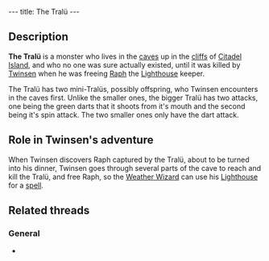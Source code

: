 ---
title: The Tralü
---

{{twinsunica import}}{{Infobox Enemy
 |image=The Tralü.jpg
 |race=creature|label=monster
 |gender=male
 |size=large
 |lba1=
 |lba2=yes
 |alignment=neutral
 |occupation=
 |requires=yellow
 |melee=yes
 |ranged=yes
 |magic=
 |explosive=
 |range=
 |speed=
 |damage=
 |rate=
 |reaction=
 |recovery=
}}

==Description==

'''The Tralü''' is a monster who lives in the [[caves]] up in the [[cliffs]] of [[Citadel Island]], and who no one was sure actually existed, until it was killed by [[Twinsen]] when he was freeing [[Raph]] the [[Lighthouse]] keeper.

The Tralü has two mini-Tralüs, possibly offspring, who Twinsen encounters in the caves first. Unlike the smaller ones, the bigger Tralü has two attacks, one being the green darts that it shoots from it's mouth and the second being it's spin attack. The two smaller ones only have the dart attack.

==Role in Twinsen's adventure==

When Twinsen discovers Raph captured by the Tralü, about to be turned into his dinner, Twinsen goes through several parts of the cave to reach and kill the Tralü, and free Raph, so the [[Weather Wizard]] can use his [[Lighthouse]] for a [[Ring of Lightning|spell]].

==Related threads==
===General===
* {{thread|id=903|title=Poor Tralu...}}

<!-- remove these category links when they're all automated by categorizers...
[[Category:Monster]]
[[Category:Citadel Island inhabitants]] -->